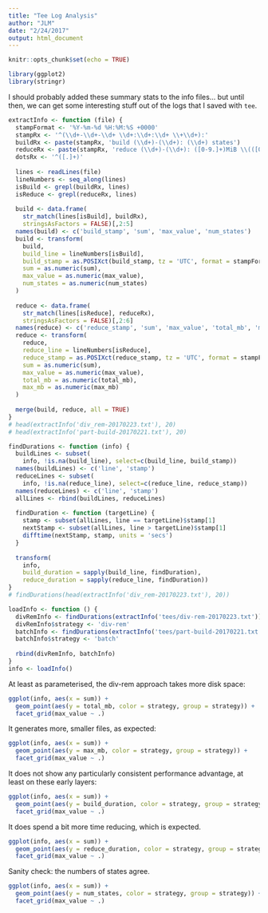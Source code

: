 ```yaml
---
title: "Tee Log Analysis"
author: "JLM"
date: "2/24/2017"
output: html_document
---
```


```r
knitr::opts_chunk$set(echo = TRUE)
```

```r
library(ggplot2)
library(stringr)
```

I should probably added these summary stats to the info files... but until then, we can get some interesting stuff out of the logs that I saved with `tee`.

```r
extractInfo <- function (file) {
  stampFormat <- '%Y-%m-%d %H:%M:%S +0000'
  stampRx <- '^(\\d+-\\d+-\\d+ \\d+:\\d+:\\d+ \\+\\d+):'
  buildRx <- paste(stampRx, 'build (\\d+)-(\\d+): (\\d+) states')
  reduceRx <- paste(stampRx, 'reduce (\\d+)-(\\d+): ([0-9.]+)MiB \\(([0-9.]+)MiB max\\)$')
  dotsRx <- '^([.]+)'
  
  lines <- readLines(file)
  lineNumbers <- seq_along(lines)
  isBuild <- grepl(buildRx, lines)
  isReduce <- grepl(reduceRx, lines)
  
  build <- data.frame(
    str_match(lines[isBuild], buildRx),
    stringsAsFactors = FALSE)[,2:5]
  names(build) <- c('build_stamp', 'sum', 'max_value', 'num_states')
  build <- transform(
    build,
    build_line = lineNumbers[isBuild],
    build_stamp = as.POSIXct(build_stamp, tz = 'UTC', format = stampFormat),
    sum = as.numeric(sum),
    max_value = as.numeric(max_value),
    num_states = as.numeric(num_states)
  )
  
  reduce <- data.frame(
    str_match(lines[isReduce], reduceRx),
    stringsAsFactors = FALSE)[,2:6]
  names(reduce) <- c('reduce_stamp', 'sum', 'max_value', 'total_mb', 'max_mb')
  reduce <- transform(
    reduce,
    reduce_line = lineNumbers[isReduce],
    reduce_stamp = as.POSIXct(reduce_stamp, tz = 'UTC', format = stampFormat),
    sum = as.numeric(sum),
    max_value = as.numeric(max_value),
    total_mb = as.numeric(total_mb),
    max_mb = as.numeric(max_mb)
  )
  
  merge(build, reduce, all = TRUE)
}
# head(extractInfo('div_rem-20170223.txt'), 20)
# head(extractInfo('part-build-20170221.txt'), 20)
```

```r
findDurations <- function (info) {
  buildLines <- subset(
    info, !is.na(build_line), select=c(build_line, build_stamp))
  names(buildLines) <- c('line', 'stamp')
  reduceLines <- subset(
    info, !is.na(reduce_line), select=c(reduce_line, reduce_stamp))
  names(reduceLines) <- c('line', 'stamp')
  allLines <- rbind(buildLines, reduceLines)
  
  findDuration <- function (targetLine) {
    stamp <- subset(allLines, line == targetLine)$stamp[1]
    nextStamp <- subset(allLines, line > targetLine)$stamp[1]
    difftime(nextStamp, stamp, units = 'secs')
  }
  
  transform(
    info,
    build_duration = sapply(build_line, findDuration),
    reduce_duration = sapply(reduce_line, findDuration))
}
# findDurations(head(extractInfo('div_rem-20170223.txt'), 20))
```

```r
loadInfo <- function () {
  divRemInfo <- findDurations(extractInfo('tees/div-rem-20170223.txt'))
  divRemInfo$strategy <- 'div-rem'
  batchInfo <- findDurations(extractInfo('tees/part-build-20170221.txt'))
  batchInfo$strategy <- 'batch'
  
  rbind(divRemInfo, batchInfo)
}
info <- loadInfo()
```

At least as parameterised, the div-rem approach takes more disk space:

```r
ggplot(info, aes(x = sum)) +
  geom_point(aes(y = total_mb, color = strategy, group = strategy)) +
  facet_grid(max_value ~ .)
```

It generates more, smaller files, as expected:

```r
ggplot(info, aes(x = sum)) +
  geom_point(aes(y = max_mb, color = strategy, group = strategy)) +
  facet_grid(max_value ~ .)
```

It does not show any particularly consistent performance advantage, at least on these early layers:

```r
ggplot(info, aes(x = sum)) +
  geom_point(aes(y = build_duration, color = strategy, group = strategy)) +
  facet_grid(max_value ~ .)
```

It does spend a bit more time reducing, which is expected.

```r
ggplot(info, aes(x = sum)) +
  geom_point(aes(y = reduce_duration, color = strategy, group = strategy)) +
  facet_grid(max_value ~ .)
```

Sanity check: the numbers of states agree.

```r
ggplot(info, aes(x = sum)) +
  geom_point(aes(y = num_states, color = strategy, group = strategy)) +
  facet_grid(max_value ~ .)

```
